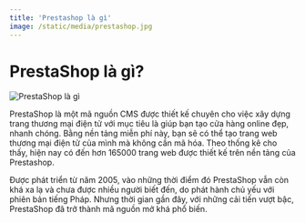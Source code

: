 ```yaml
---
title: 'Prestashop là gì'
image: /static/media/prestashop.jpg
---
```


# PrestaShop là gì?

![PrestaShop là gì](/static/media/prestashop.jpg)

PrestaShop là một mã nguồn CMS được thiết kế chuyên cho việc xây dựng trang thương mại điện tử với mục tiêu là giúp bạn tạo cửa hàng online đẹp, nhanh chóng. Bằng nền tảng miễn phí này, bạn sẽ có thể tạo trang web thương mại điện tử của mình mà không cần mã hóa. Theo thống kê cho thấy, hiện nay có đến hơn 165000 trang web được thiết kế trên nền tảng của Prestashop.

Được phát triển từ năm 2005, vào những thời điểm đó PrestaShop vẫn còn khá xa lạ và chưa được nhiều người biết đến, do phát hành chủ yếu với phiên bản tiếng Pháp. Nhưng thời gian gần đây, với những cải tiến vượt bậc, PrestaShop đã trở thành mã nguồn mở khá phổ biến.
